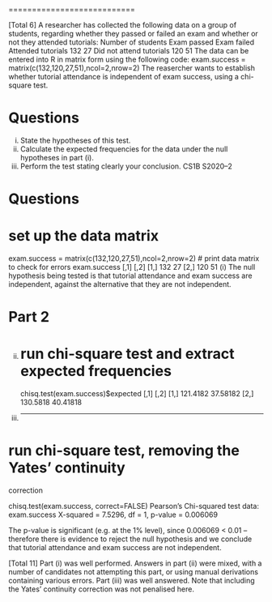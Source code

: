 










===========================

[Total 6]
A researcher has collected the following data on a group of students, regarding
whether they passed or failed an exam and whether or not they attended tutorials:
Number of students Exam passed Exam failed
Attended tutorials 132 27
Did not attend tutorials 120 51
The data can be entered into R in matrix form using the following code:
exam.success = matrix(c(132,120,27,51),ncol=2,nrow=2)
The reasercher wants to establish whether tutorial attendance is independent of exam
success, using a chi-square test.

Questions
======================================================
(i) State the hypotheses of this test. 
(ii) Calculate the expected frequencies for the data under the null hypotheses
in part (i). 
(iii)
Perform the test stating clearly your conclusion.
CS1B S2020–2


Questions
======================================================

# set up the data matrix
exam.success = matrix(c(132,120,27,51),ncol=2,nrow=2)
# print data matrix to check for errors
exam.success
[,1] [,2]
[1,] 132
27
[2,] 120
51
(i)
The null hypothesis being tested is that tutorial attendance and exam success are independent,
against
the alternative that they are not independent.

Part 2
======================================================
(ii)
# run chi-square test and extract expected frequencies
chisq.test(exam.success)$expected
[,1]
[,2]
[1,] 121.4182 37.58182
[2,] 130.5818 40.41818


(iii)
------------------------------------

# run chi-square test, removing the Yates' continuity
correction

chisq.test(exam.success, correct=FALSE)
Pearson's Chi-squared test
data: exam.success
X-squared = 7.5296, df = 1, p-value = 0.006069

The p-value is significant (e.g. at the 1% level), since 0.006069 < 0.01 – therefore there is
evidence to reject the null hypothesis and we conclude that tutorial attendance and exam
success are not independent.

[Total 11]
Part (i) was well performed. Answers in part (ii) were mixed, with a number of candidates
not attempting this part, or using manual derivations containing various errors. Part (iii)
was well answered. Note that including the Yates' continuity correction was not penalised
here.
